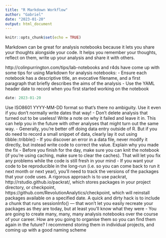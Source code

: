 ```yaml
---
title: "R Markdown Workflow"
author: "Gabriel"
date: "2023-01-20"
output: html_document
---
```


```r
knitr::opts_chunk$set(echo = TRUE)
```

Markdown can be great for analysis notebooks because it lets you share your thoughts alongside your code. It helps you remember your thoughts, reflect on them, write up your analysis and share it with others.

http://colinpurrington.com/tips/lab-notebooks and r4ds have come up with some tips for using Markdown for analysis notebooks:
- Ensure each notebook has a descriptive title, an evocative filename, and a first paragraph that briefly describes the aims of the analysis
- Use the YAML header date to record when you first started working on the notebook
```r
date: 2023-01-20
```
Use ISO8601 YYYY-MM-DD format so that’s there no ambiguity. Use it even if you don’t normally write dates that way!
- Don't delete analysis that turned out to be useless! Write a note on why it failed and leave it in. This can help you in the future with other analyses that might turn out the same way.
- Generally, you’re better off doing data entry outside of R. But if you do need to record a small snippet of data, clearly lay it out using tibble::tribble()
- If you discover an error in a data file, never modify it directly, but instead write code to correct the value. Explain why you made the fix
- Before you finish for the day, make sure you can knit the notebook (if you’re using caching, make sure to clear the caches). That will let you fix any problems while the code is still fresh in your mind
- If you want your code to be reproducible in the long-run (i.e. so you can come back to run it next month or next year), you’ll need to track the versions of the packages that your code uses. A rigorous approach is to use packrat, http://rstudio.github.io/packrat/, which stores packages in your project directory, or checkpoint, https://github.com/RevolutionAnalytics/checkpoint, which will reinstall packages available on a specified date. A quick and dirty hack is to include a chunk that runs sessionInfo() — that won’t let you easily recreate your packages as they are today, but at least you’ll know what they were
- You are going to create many, many, many analysis notebooks over the course of your career. How are you going to organise them so you can find them again in the future? I recommend storing them in individual projects, and coming up with a good naming scheme

